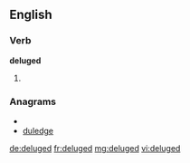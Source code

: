 ==English==

===Verb===
'''deluged'''

# {{past of|deluge}}

===Anagrams===
* {{alphagram|ddeeglu}}
* [[duledge#English|duledge]]

[[de:deluged]]
[[fr:deluged]]
[[mg:deluged]]
[[vi:deluged]]